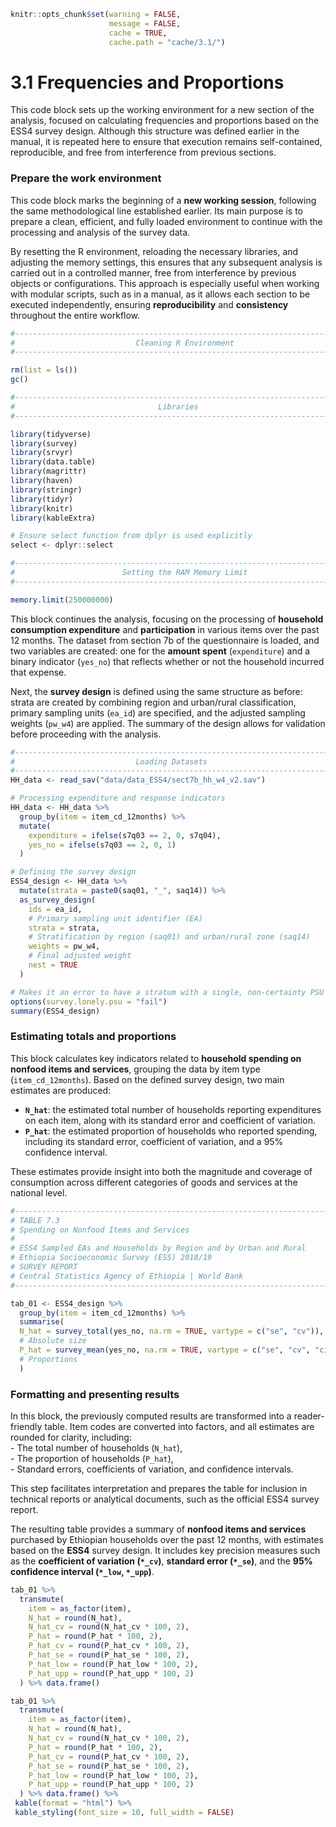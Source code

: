 ```r
knitr::opts_chunk$set(warning = FALSE, 
                      message = FALSE,
                      cache = TRUE, 
                      cache.path = "cache/3.1/")
```

# 3.1 Frequencies and Proportions {-}

This code block sets up the working environment for a new section of the analysis, focused on calculating frequencies and proportions based on the ESS4 survey design. Although this structure was defined earlier in the manual, it is repeated here to ensure that execution remains self-contained, reproducible, and free from interference from previous sections.

### Prepare the work environment {-}

This code block marks the beginning of a **new working session**, following the same methodological line established earlier. Its main purpose is to prepare a clean, efficient, and fully loaded environment to continue with the processing and analysis of the survey data.  

By resetting the R environment, reloading the necessary libraries, and adjusting the memory settings, this ensures that any subsequent analysis is carried out in a controlled manner, free from interference by previous objects or configurations. This approach is especially useful when working with modular scripts, such as in a manual, as it allows each section to be executed independently, ensuring **reproducibility** and **consistency** throughout the entire workflow.

```r

#------------------------------------------------------------------------------#
#                           Cleaning R Environment                             #
#------------------------------------------------------------------------------#

rm(list = ls())
gc()

#------------------------------------------------------------------------------#
#                                Libraries                                     #
#------------------------------------------------------------------------------#

library(tidyverse)
library(survey)
library(srvyr)
library(data.table)
library(magrittr)
library(haven)
library(stringr)
library(tidyr)
library(knitr)
library(kableExtra)

# Ensure select function from dplyr is used explicitly
select <- dplyr::select

#------------------------------------------------------------------------------#
#                        Setting the RAM Memory Limit                          #
#------------------------------------------------------------------------------#

memory.limit(250000000)

```


This block continues the analysis, focusing on the processing of **household consumption expenditure** and **participation** in various items over the past 12 months. The dataset from section 7b of the questionnaire is loaded, and two variables are created: one for the **amount spent** (`expenditure`) and a binary indicator (`yes_no`) that reflects whether or not the household incurred that expense.  

Next, the **survey design** is defined using the same structure as before: strata are created by combining region and urban/rural classification, primary sampling units (`ea_id`) are specified, and the adjusted sampling weights (`pw_w4`) are applied. The summary of the design allows for validation before proceeding with the analysis.


```r
#------------------------------------------------------------------------------#
#                           Loading Datasets                                   #
#------------------------------------------------------------------------------#
HH_data <- read_sav("data/data_ESS4/sect7b_hh_w4_v2.sav")

# Processing expenditure and response indicators
HH_data <- HH_data %>%
  group_by(item = item_cd_12months) %>%
  mutate(
    expenditure = ifelse(s7q03 == 2, 0, s7q04),
    yes_no = ifelse(s7q03 == 2, 0, 1)
  )

# Defining the survey design
ESS4_design <- HH_data %>%
  mutate(strata = paste0(saq01, "_", saq14)) %>%
  as_survey_design(
    ids = ea_id,
    # Primary sampling unit identifier (EA)
    strata = strata,
    # Stratification by region (saq01) and urban/rural zone (saq14)
    weights = pw_w4,
    # Final adjusted weight
    nest = TRUE
  )

# Makes it an error to have a stratum with a single, non-certainty PSU
options(survey.lonely.psu = "fail") 
summary(ESS4_design)
```


### Estimating totals and proportions {-}

This block calculates key indicators related to **household spending on nonfood items and services**, grouping the data by item type (`item_cd_12months`). Based on the defined survey design, two main estimates are produced:  

- **`N_hat`**: the estimated total number of households reporting expenditures on each item, along with its standard error and coefficient of variation.  
- **`P_hat`**: the estimated proportion of households who reported spending, including its standard error, coefficient of variation, and a 95% confidence interval.  

These estimates provide insight into both the magnitude and coverage of consumption across different categories of goods and services at the national level.


```r
#------------------------------------------------------------------------------#
# TABLE 7.3
# Spending on Nonfood Items and Services
#
# ESS4 Sampled EAs and Households by Region and by Urban and Rural  
# Ethiopia Socioeconomic Survey (ESS) 2018/19
# SURVEY REPORT
# Central Statistics Agency of Ethiopia | World Bank
#------------------------------------------------------------------------------#

tab_01 <- ESS4_design %>%
  group_by(item = item_cd_12months) %>%
  summarise(
  N_hat = survey_total(yes_no, na.rm = TRUE, vartype = c("se", "cv")),
  # Absolute size
  P_hat = survey_mean(yes_no, na.rm = TRUE, vartype = c("se", "cv", "ci"))
  # Proportions
  )
```

### Formatting and presenting results {-}

In this block, the previously computed results are transformed into a reader-friendly table. Item codes are converted into factors, and all estimates are rounded for clarity, including:  
- The total number of households (`N_hat`),  
- The proportion of households (`P_hat`),  
- Standard errors, coefficients of variation, and confidence intervals.  

This step facilitates interpretation and prepares the table for inclusion in technical reports or analytical documents, such as the official ESS4 survey report.

The resulting table provides a summary of **nonfood items and services** purchased by Ethiopian households over the past 12 months, with estimates based on the **ESS4** survey design. It includes key precision measures such as the **coefficient of variation (`*_cv`)**, **standard error (`*_se`)**, and the **95% confidence interval (`*_low`, `*_upp`)**.


```r
tab_01 %>%
  transmute(
    item = as_factor(item),
    N_hat = round(N_hat),
    N_hat_cv = round(N_hat_cv * 100, 2),
    P_hat = round(P_hat * 100, 2),
    P_hat_cv = round(P_hat_cv * 100, 2),
    P_hat_se = round(P_hat_se * 100, 2),
    P_hat_low = round(P_hat_low * 100, 2),
    P_hat_upp = round(P_hat_upp * 100, 2)
  ) %>% data.frame()


```


```r
tab_01 %>%
  transmute(
    item = as_factor(item),
    N_hat = round(N_hat),
    N_hat_cv = round(N_hat_cv * 100, 2),
    P_hat = round(P_hat * 100, 2),
    P_hat_cv = round(P_hat_cv * 100, 2),
    P_hat_se = round(P_hat_se * 100, 2),
    P_hat_low = round(P_hat_low * 100, 2),
    P_hat_upp = round(P_hat_upp * 100, 2)
  ) %>% data.frame() %>% 
 kable(format = "html") %>%
 kable_styling(font_size = 10, full_width = FALSE)


```



